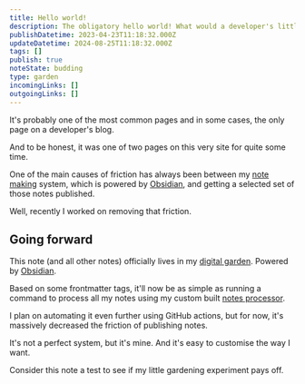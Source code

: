 ```yaml
---
title: Hello world!
description: The obligatory hello world! What would a developer's little corner on the internet be without saying hello to the world.
publishDatetime: 2023-04-23T11:18:32.000Z
updateDatetime: 2024-08-25T11:18:32.000Z
tags: []
publish: true
noteState: budding
type: garden
incomingLinks: []
outgoingLinks: []
---
```

It's probably one of the most common pages and in some cases, the only page on a developer's blog.

And to be honest, it was one of two pages on this very site for quite some time.

One of the main causes of friction has always been between my [note making](/unpublished) system, which is powered by [Obsidian](/unpublished), and getting a selected set of those notes published.

Well, recently I worked on removing that friction.

## Going forward

This note (and all other notes) officially lives in my [digital garden](/unpublished). Powered by [Obsidian](/unpublished). 

Based on some frontmatter tags, it'll now be as simple as running a command to process all my notes using my custom built [notes processor](/unpublished).

I plan on automating it even further using GitHub actions, but for now, it's massively decreased the friction of publishing notes.

It's not a perfect system, but it's mine. And it's easy to customise the way I want.

Consider this note a test to see if my little gardening experiment pays off.